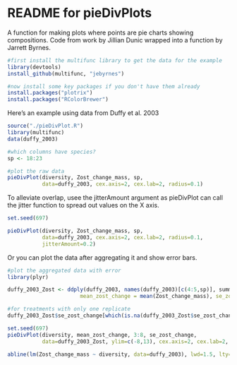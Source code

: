 README for pieDivPlots
========================================================

A function for making plots where points are pie charts showing compositions. Code from work by Jillian Dunic wrapped into a function by Jarrett Byrnes.

```r
#first install the multifunc library to get the data for the example
library(devtools)
install_github(multifunc, "jebyrnes")

#now install some key packages if you don't have them already
install.packages("plotrix")
install.packages("RColorBrewer")
```

Here's an example using data from Duffy et al. 2003

```r
source("./pieDivPlot.R")
library(multifunc)
data(duffy_2003)

#which columns have species?
sp <- 18:23

#plot the raw data
pieDivPlot(diversity, Zost_change_mass, sp,
           data=duffy_2003, cex.axis=2, cex.lab=2, radius=0.1)

```

To alleviate overlap, usee the jitterAmount argument as pieDivPlot can call the jitter function to spread out values on the X axis.
```r
set.seed(697)

pieDivPlot(diversity, Zost_change_mass, sp,
           data=duffy_2003, cex.axis=2, cex.lab=2, radius=0.1,
           jitterAmount=0.2)
```
           
Or you can plot the data after aggregating it and show error bars.

```r

#plot the aggregated data with error
library(plyr)

duffy_2003_Zost <- ddply(duffy_2003, names(duffy_2003)[c(4:5,sp)], summarise,
                       mean_zost_change = mean(Zost_change_mass), se_zost_change = sd(Zost_change_mass)/sqrt(length(Zost_change_mass)))

#for treatments with only one replicate
duffy_2003_Zost$se_zost_change[which(is.na(duffy_2003_Zost$se_zost_change))] <-0

set.seed(697)
pieDivPlot(diversity, mean_zost_change, 3:8, se_zost_change,
           data=duffy_2003_Zost, ylim=c(-8,13), cex.axis=2, cex.lab=2, radius=0.1, jitterAmount=0.3)

abline(lm(Zost_change_mass ~ diversity, data=duffy_2003), lwd=1.5, lty=2, col="red")
```


